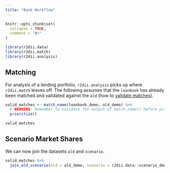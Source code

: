 ```yaml
---
title: "Bank Workflow"
---
```


```r
knitr::opts_chunk$set(
  collapse = TRUE,
  comment = "#>"
)
```

```r
library(r2dii.data)
library(r2dii.match)
library(r2dii.analysis)
```

## Matching

For analysis of a lending portfolio, `r2dii.analysis` picks up where `r2dii.match` leaves off. The following assumes that the `loanbook` has already been matched and validated against the `ald` (how to [validate matches](https://2degreesinvesting.github.io/r2dii.match/articles/r2dii.match.html#validate-matches)).

```r
valid_matches <- match_name(loanbook_demo, ald_demo) %>% 
  # WARNING: Remember to validate the output of match_name() before prioritize()
  prioritize()

valid_matches
```

## Scenario Market Shares

We can now join the datasets `ald` and `scenario`.

```r
valid_matches %>% 
  join_ald_scenario(ald = ald_demo, scenario = r2dii.data::scenario_demo_2020)
```
